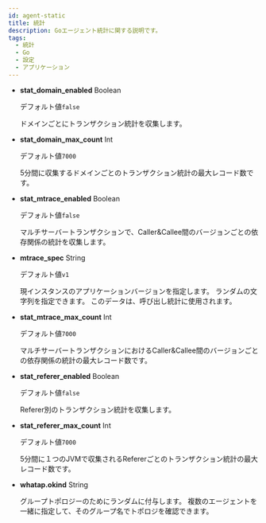 ```yaml
---
id: agent-static
title: 統計
description: Goエージェント統計に関する説明です。
tags:
  - 統計
  - Go
  - 設定
  - アプリケーション
---
```


-   **stat_domain_enabled** <span class='type'>Boolean</span>

    デフォルト値`false`

    ドメインごとにトランザクション統計を収集します。

-   **stat_domain_max_count** <span class='type'>Int</span>

    デフォルト値`7000`

    5分間に収集するドメインごとのトランザクション統計の最大レコード数です。

-   **stat_mtrace_enabled** <span class='type'>Boolean</span>

    デフォルト値`false`

    マルチサーバートランザクションで、Caller&Callee間のバージョンごとの依存関係の統計を収集します。

-   **mtrace_spec** <span class='type'>String</span>

    デフォルト値`v1`

    現インスタンスのアプリケーションバージョンを指定します。 ランダムの文字列を指定できます。 このデータは、呼び出し統計に使用されます。 

-   **stat_mtrace_max_count** <span class='type'>Int</span>

    デフォルト値`7000`

    マルチサーバートランザクションにおけるCaller&Callee間のバージョンごとの依存関係の統計の最大レコード数です。

-   **stat_referer_enabled** <span class='type'>Boolean</span>

    デフォルト値`false`

    Referer別のトランザクション統計を収集します。

-   **stat_referer_max_count** <span class='type'>Int</span>

    デフォルト値`7000`

    5分間に１つのJVMで収集されるRefererごとのトランザクション統計の最大レコード数です。

-   **whatap.okind** <span class='type'>String</span>

    グループトポロジーのためにランダムに付与します。 複数のエージェントを一緒に指定して、そのグループ名でトポロジを確認できます。
